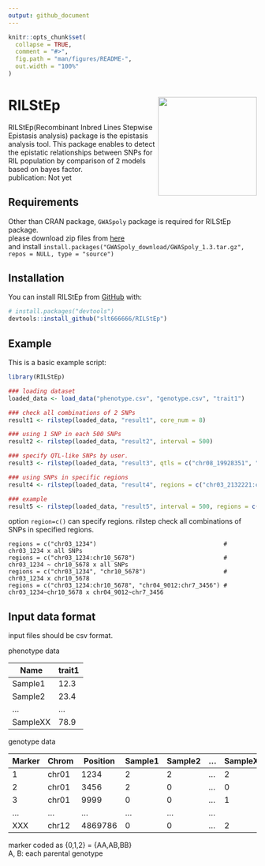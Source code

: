 ```yaml
---
output: github_document
---
```


<!-- README.md is generated from README.Rmd. Please edit that file -->

```r
knitr::opts_chunk$set(
  collapse = TRUE,
  comment = "#>",
  fig.path = "man/figures/README-",
  out.width = "100%"
)
```
# RILStEp <img src='man/figures/RILStEp.png' align="right" height="200" />

<!-- badges: start -->
<!-- badges: end -->
RILStEp(Recombinant Inbred Lines Stepwise Epistasis analysis) package is the epistasis analysis tool.
This package enables to detect the epistatic relationships between SNPs for RIL population by comparison of 2 models based on bayes factor.<br>
publication: Not yet

## Requirements

Other than CRAN package, `GWASpoly` package is required for RILStEp package.<br>
please download zip files from [here](https://potatobreeding.cals.wisc.edu/software/) <br>
and install `install.packages("GWASpoly_download/GWASpoly_1.3.tar.gz", repos = NULL, type = "source")`

## Installation

You can install RILStEp from [GitHub](https://github.com/slt666666/RILStEp) with:

``` r
# install.packages("devtools")
devtools::install_github("slt666666/RILStEp")
```
## Example

This is a basic example script:

```r
library(RILStEp)

### loading dataset
loaded_data <- load_data("phenotype.csv", "genotype.csv", "trait1")

### check all combinations of 2 SNPs
result1 <- rilstep(loaded_data, "result1", core_num = 8)

### using 1 SNP in each 500 SNPs
result2 <- rilstep(loaded_data, "result2", interval = 500)

### specify QTL-like SNPs by user.
result3 <- rilstep(loaded_data, "result3", qtls = c("chr08_19928351", "chr09_3909046"))

### using SNPs in specific regions
result4 <- rilstep(loaded_data, "result4", regions = c("chr03_2132221:chr10_9330401", "chr03_2132221:chr10_9330401"))

### example
result5 <- rilstep(loaded_data, "result5", interval = 500, regions = c("chr03_2132221:chr10_9330401", "chr03_2132221:chr10_9330401"), core_num = 8)
```
option `region=c()` can specify regions. rilstep check all combinations of SNPs in specified regions.
```
regions = c("chr03_1234")                                    # chr03_1234 x all SNPs
regions = c("chr03_1234:chr10_5678")                         # chr03_1234 ~ chr10_5678 x all SNPs
regions = c("chr03_1234", "chr10_5678")                      # chr03_1234 x chr10_5678
regions = c("chr03_1234:chr10_5678", "chr04_9012:chr7_3456") # chr03_1234~chr10_5678 x chr04_9012~chr7_3456
```

## Input data format
input files should be csv format.<br>

phenotype data

| Name | trait1 |
----|----
| Sample1 | 12.3 |
| Sample2 | 23.4 |
| ... | ... |
| SampleXX | 78.9 |

genotype data

| Marker | Chrom | Position | Sample1 | Sample2 | ... | SampleXX |
----|----|----|----|----|----|----
| 1 | chr01 | 1234 | 2 | 2 | ... | 2 |
| 2 | chr01 | 3456 | 2 | 0 | ... | 0 |
| 3 | chr01 | 9999 | 0 | 0 | ... | 1 |
| ... | ... | ... | ... | ... | ... |
| XXX | chr12 | 4869786 | 0 | 0 | ... | 2 |

marker coded as {0,1,2} = {AA,AB,BB}<br>
A, B: each parental genotype
